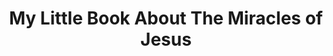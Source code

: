 ---
title: "My Little Book About The Miracles of Jesus"
subtitle: ""
creator: ""
categories: ["cds"]
featuredImage: "../src/assets/images/item/cds/DSC02980-2.png"
views: ["../src/assets/images/item/cds/DSC02980-2.png"]
nextItem: []
---